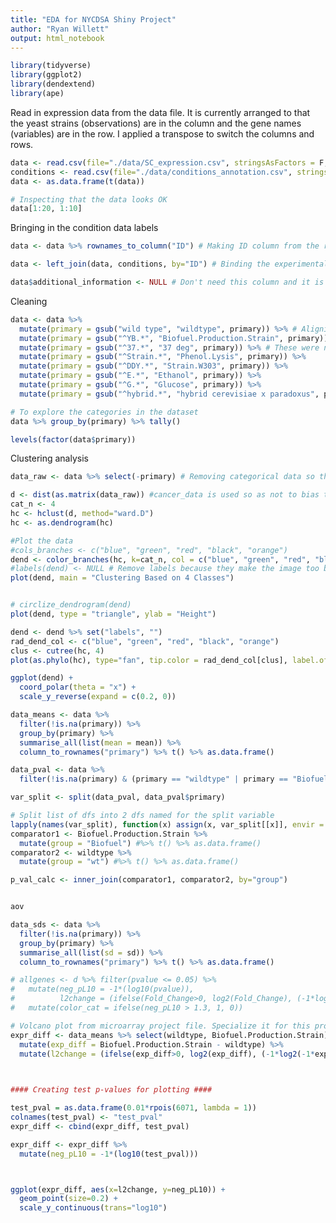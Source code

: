 ```yaml
---
title: "EDA for NYCDSA Shiny Project"
author: "Ryan Willett"
output: html_notebook
---
```


```r
library(tidyverse)
library(ggplot2)
library(dendextend)
library(ape)
```


Read in expression data from the data file. It is currently arranged to that the yeast strains (observations) are in the column and the gene names (variables) are in the row. I applied a transpose to switch the columns and rows.
```r
data <- read.csv(file="./data/SC_expression.csv", stringsAsFactors = F, row.names = 1, header = T)
conditions <- read.csv(file="./data/conditions_annotation.csv", stringsAsFactors = F, header = T)
data <- as.data.frame(t(data))
```


```r
# Inspecting that the data looks OK
data[1:20, 1:10]
```

Bringing in the condition data labels
```r
data <- data %>% rownames_to_column("ID") # Making ID column from the rownames so I can join with conditions table

data <- left_join(data, conditions, by="ID") # Binding the experimental conditions to the expression data

data$additional_information <- NULL # Don't need this column and it is mostly blank
```

Cleaning
```r
data <- data %>% 
  mutate(primary = gsub("wild type", "wildtype", primary)) %>% # Aligning the format of control name
  mutate(primary = gsub("^YB.*", "Biofuel.Production.Strain", primary)) %>%
  mutate(primary = gsub("^37.*", "37 deg", primary)) %>% # These were not grouped properly. Renamed to align
  mutate(primary = gsub("^Strain.*", "Phenol.Lysis", primary)) %>% 
  mutate(primary = gsub("^DDY.*", "Strain.W303", primary)) %>% 
  mutate(primary = gsub("^E.*", "Ethanol", primary)) %>% 
  mutate(primary = gsub("^G.*", "Glucose", primary)) %>% 
  mutate(primary = gsub("^hybrid.*", "hybrid cerevisiae x paradoxus", primary)) %>% select(-secondary, -ID)


```


```r
# To explore the categories in the dataset
data %>% group_by(primary) %>% tally() 

levels(factor(data$primary))
```

Clustering analysis
```r
data_raw <- data %>% select(-primary) # Removing categorical data so they are not used in the clustering

d <- dist(as.matrix(data_raw)) #cancer_data is used so as not to bias the clustering with the known tumor classification in cancer_join
cat_n <- 4
hc <- hclust(d, method="ward.D")
hc <- as.dendrogram(hc)

#Plot the data
#cols_branches <- c("blue", "green", "red", "black", "orange")
dend <- color_branches(hc, k=cat_n, col = c("blue", "green", "red", "black", "orange"))
#labels(dend) <- NULL # Remove labels because they make the image too busy
plot(dend, main = "Clustering Based on 4 Classes")


# circlize_dendrogram(dend)
plot(dend, type = "triangle", ylab = "Height")

dend <- dend %>% set("labels", "")
rad_dend_col <- c("blue", "green", "red", "black", "orange")
clus <- cutree(hc, 4)
plot(as.phylo(hc), type="fan", tip.color = rad_dend_col[clus], label.offset = 1, main = "Clustering Based on 4 Classes")

ggplot(dend) +
  coord_polar(theta = "x") +
  scale_y_reverse(expand = c(0.2, 0))
```

```r
data_means <- data %>% 
  filter(!is.na(primary)) %>% 
  group_by(primary) %>% 
  summarise_all(list(mean = mean)) %>% 
  column_to_rownames("primary") %>% t() %>% as.data.frame()

data_pval <- data %>% 
  filter(!is.na(primary) & (primary == "wildtype" | primary == "Biofuel.Production.Strain")) #%>% 

var_split <- split(data_pval, data_pval$primary)

# Split list of dfs into 2 dfs named for the split variable
lapply(names(var_split), function(x) assign(x, var_split[[x]], envir = .GlobalEnv)) 
comparator1 <- Biofuel.Production.Strain %>% 
  mutate(group = "Biofuel") #%>% t() %>% as.data.frame()
comparator2 <- wildtype %>% 
  mutate(group = "wt") #%>% t() %>% as.data.frame()

p_val_calc <- inner_join(comparator1, comparator2, by="group")


aov

data_sds <- data %>% 
  filter(!is.na(primary)) %>% 
  group_by(primary) %>% 
  summarise_all(list(sd = sd)) %>% 
  column_to_rownames("primary") %>% t() %>% as.data.frame()

# allgenes <- d %>% filter(pvalue <= 0.05) %>% 
#   mutate(neg_pL10 = -1*(log10(pvalue)), 
#          l2change = (ifelse(Fold_Change>0, log2(Fold_Change), (-1*log2(-1*Fold_Change))))) %>% 
#   mutate(color_cat = ifelse(neg_pL10 > 1.3, 1, 0))
```

```r
# Volcano plot from microarray project file. Specialize it for this project.
expr_diff <- data_means %>% select(wildtype, Biofuel.Production.Strain) %>% 
  mutate(exp_diff = Biofuel.Production.Strain - wildtype) %>% 
  mutate(l2change = (ifelse(exp_diff>0, log2(exp_diff), (-1*log2(-1*exp_diff))))) 
  


#### Creating test p-values for plotting ####

test_pval = as.data.frame(0.01*rpois(6071, lambda = 1))
colnames(test_pval) <- "test_pval"
expr_diff <- cbind(expr_diff, test_pval)

expr_diff <- expr_diff %>% 
  mutate(neg_pL10 = -1*(log10(test_pval)))



ggplot(expr_diff, aes(x=l2change, y=neg_pL10)) +
  geom_point(size=0.2) +
  scale_y_continuous(trans="log10")
```

